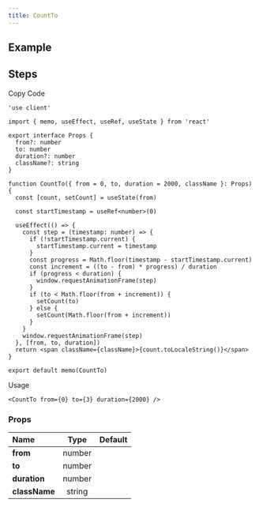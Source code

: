```yaml
---
title: CountTo
---
```


## Example

<Storybook url="https://workshop.kidow.me/?path=/docs/components-countto-v1--docs" />

## Steps

<Steps>

<Step>Copy Code</Step>

```tsx title="components/CountTo/index.tsx"
'use client'

import { memo, useEffect, useRef, useState } from 'react'

export interface Props {
  from?: number
  to: number
  duration?: number
  className?: string
}

function CountTo({ from = 0, to, duration = 2000, className }: Props) {
  const [count, setCount] = useState(from)

  const startTimestamp = useRef<number>(0)

  useEffect(() => {
    const step = (timestamp: number) => {
      if (!startTimestamp.current) {
        startTimestamp.current = timestamp
      }
      const progress = Math.floor(timestamp - startTimestamp.current)
      const increment = ((to - from) * progress) / duration
      if (progress < duration) {
        window.requestAnimationFrame(step)
      }
      if (to < Math.floor(from + increment)) {
        setCount(to)
      } else {
        setCount(Math.floor(from + increment))
      }
    }
    window.requestAnimationFrame(step)
  }, [from, to, duration])
  return <span className={className}>{count.toLocaleString()}</span>
}

export default memo(CountTo)
```

<Step>Usage</Step>

```tsx
<CountTo from={0} to={3} duration={2000} />
```

</Steps>

### Props

| Name               |  Type  | Default |
| :----------------- | :----: | :-----: |
| **from**           | number |         |
| **to**<Required /> | number |         |
| **duration**       | number |         |
| **className**      | string |         |
